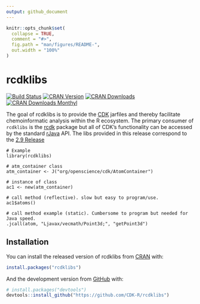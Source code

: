 ```yaml
---
output: github_document
---
```


<!-- README.md is generated from README.Rmd. Please edit that file -->

```r
knitr::opts_chunk$set(
  collapse = TRUE,
  comment = "#>",
  fig.path = "man/figures/README-",
  out.width = "100%"
)
```

# rcdklibs

<!-- badges: start -->
[![Build Status](https://api.travis-ci.org/CDK-R/rcdklibs.svg?branch=master)](https://app.travis-ci.com/CDK-R/rcdklibs)
[![CRAN Version](https://www.r-pkg.org/badges/version/rcdklibs?color=green)](https://cran.r-project.org/package=rcdklibs)
[![CRAN Downloads](http://cranlogs.r-pkg.org/badges/grand-total/rcdklibs?color=green)](https://cran.r-project.org/package=rcdklibs)
[![CRAN Downloads Monthyl](http://cranlogs.r-pkg.org/badges/last-month/rcdklibs?color=green)](https://cran.r-project.org/package=rcdklibs)
<!-- badges: end -->

The goal of rcdklibs is to provide the [CDK](https://github.com/cdk/cdk) jarfiles
and thereby facilitate chemoinformatic analysis within the R ecosystem. The 
primary consumer of `rcdklibs` is the [rcdk](https://github.com/CDK-R/cdkr) package
but all of CDK's functionality can be accessed by the standard [rJava]( https://CRAN.R-project.org/package=rJava)
API. The libs provided in this release correspond to the [2.9 Release](https://github.com/cdk/cdk/releases/tag/cdk-2.9)


```
# Example
library(rcdklibs)

# atm_container class
atm_container <- J("org/openscience/cdk/AtomContainer")

# instance of class
ac1 <- new(atm_container)

# call method (reflective). slow but easy to program/use.
ac1$atoms()

# call method example (static). Cumbersome to program but needed for Java speed.
.jcall(atom, "Ljavax/vecmath/Point3d;", "getPoint3d")

```



## Installation

You can install the released version of rcdklibs from [CRAN](https://CRAN.R-project.org) with:

``` r
install.packages("rcdklibs")
```

And the development version from [GitHub](https://github.com/) with:

``` r
# install.packages("devtools")
devtools::install_github("https://github.com/CDK-R/rcdklibs")
```

